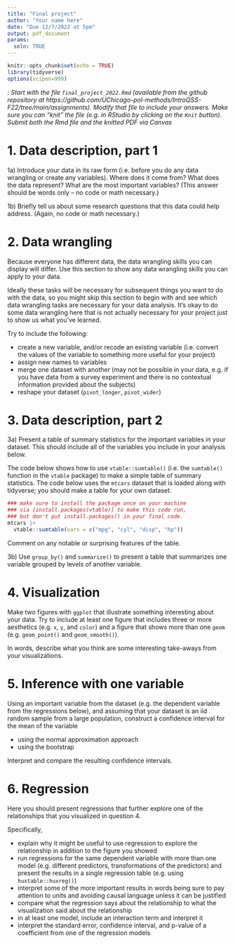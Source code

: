 ```yaml
---
title: "Final project"
author: "Your name here"
date: "Due 12/7/2022 at 5pm"
output: pdf_document
params:
  soln: TRUE
---
```


<!-- Define special characters for operators -->
\def\E{{\textrm E}\,}
\def\V{{\textrm V}\,}
\def\P{{\textrm Pr}\,}

```r
knitr::opts_chunk$set(echo = TRUE)
library(tidyverse)
options(scipen=999)
```

*\textsc{Note1}: Start with the file `final_project_2022.Rmd` (available from the github repository at https://github.com/UChicago-pol-methods/IntroQSS-F22/tree/main/assignments). Modify that file to include your answers. Make sure you can "knit" the file (e.g. in RStudio by clicking on the `Knit` button). Submit both the Rmd file and the knitted PDF via Canvas*



# 1. Data description, part 1

1a) Introduce your data in its raw form (i.e. before you do any data wrangling or create any variables). Where does it come from? What does the data represent? What are the most important variables? (This answer should be words only -- no code or math necessary.)

1b) Briefly tell us about some research questions that this data could help address. (Again, no code or math necessary.)

# 2. Data wrangling

Because everyone has different data, the data wrangling skills you can display will differ. Use this section to show any data wrangling skills you can apply to your data.

Ideally these tasks will be necessary for subsequent things you want to do with the data, so you might skip this section to begin with and see which data wrangling tasks are necessary for your data analysis. It's okay to do some data wrangling here that is not actually necessary for your project just to show us what you've learned.   

Try to include the following: 

- create a new variable, and/or recode an existing variable (i.e. convert the values of the variable to something more useful for your project)
- assign new names to variables
- merge one dataset with another (may not be possible in your data, e.g. if you have data from a survey experiment and there is no contextual information provided about the subjects)
- reshape your dataset (`pivot_longer`, `pivot_wider`)


# 3. Data description, part 2

3a) Present a table of summary statistics for the important variables in your dataset. This should include all of the variables you include in your analysis below.

The code below shows how to use `vtable::sumtable()` (i.e. the `sumtable()` function in the `vtable` package) to make a simple table of summary statistics. The code below uses the `mtcars` dataset that is loaded along with tidyverse; you should make a table for your own dataset. 

```r
### make sure to install the package once on your machine 
### via [install.packages(vtable)] to make this code run,
### but don't put install.packages() in your final code.
mtcars |> 
  vtable::sumtable(vars = c("mpg", "cyl", "disp", "hp"))
```

Comment on any notable or surprising features of the table.

3b) Use `group_by()` and `summarize()` to present a table that summarizes one variable grouped by levels of another variable.

# 4. Visualization

Make two figures with `ggplot` that illustrate something interesting about your data. Try to include at least one figure that includes three or more aesthetics (e.g. `x`, `y`, and `color`) and a figure that shows more than one `geom` (e.g. `geom_point()` and `geom_smooth()`).

In words, describe what you think are some interesting take-aways from your visualizations. 


# 5. Inference with one variable

Using an important variable from the dataset (e.g. the dependent variable from the regressions below), and assuming that your dataset is an iid random sample from a large population, construct a confidence interval for the mean of the variable  

- using the normal approximation approach
- using the bootstrap

Interpret and compare the resulting confidence intervals.

# 6. Regression

Here you should present regressions that further explore one of the relationships that you visualized in question 4. 

Specifically, 

- explain why it might be useful to use regression to explore the relationship in addition to the figure you showed
- run regressions for the same dependent variable with more than one model (e.g. different predictors, transformations of the predictors) and present the results in a single regression table (e.g. using `huxtable::huxreg()`)
- interpret some of the more important results in words being sure to pay attention to units and avoiding causal language unless it can be justified
- compare what the regression says about the relationship to what the visualization said about the relationship
- in at least one model, include an interaction term and interpret it
- interpret the standard error, confidence interval, and p-value of a coefficient from one of the regression models



